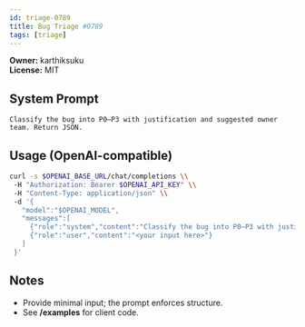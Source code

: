```yaml
---
id: triage-0789
title: Bug Triage #0789
tags: [triage]
---
```


**Owner:** karthiksuku  
**License:** MIT

## System Prompt
```text
Classify the bug into P0–P3 with justification and suggested owner team. Return JSON.
```

## Usage (OpenAI-compatible)
```bash
curl -s $OPENAI_BASE_URL/chat/completions \\
 -H "Authorization: Bearer $OPENAI_API_KEY" \\
 -H "Content-Type: application/json" \\
 -d '{
   "model":"$OPENAI_MODEL",
   "messages":[
     {"role":"system","content":"Classify the bug into P0–P3 with justification and suggested owner team. Return JSON."},
     {"role":"user","content":"<your input here>"}
   ]
 }'
```

## Notes
- Provide minimal input; the prompt enforces structure.
- See **/examples** for client code.
